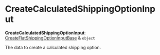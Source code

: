 
# CreateCalculatedShippingOptionInput

 **CreateCalculatedShippingOptionInput**: [CreateFlatShippingOptionInputBase](../types.CreateFlatShippingOptionInputBase/page.mdx) & `object`

The data to create a calculated shipping option.
